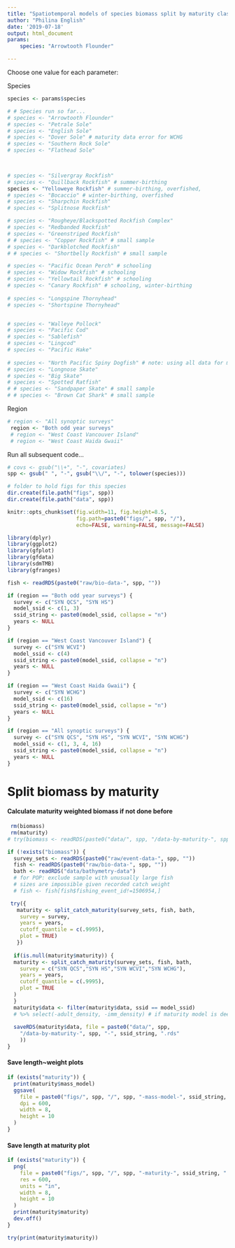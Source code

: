 ```yaml
---
title: "Spatiotemporal models of species biomass split by maturity class"
author: "Philina English"
date: '2019-07-18'
output: html_document
params: 
    species: "Arrowtooth Flounder"

---
```


Choose one value for each parameter:

Species
```r
species <- params$species

# # Species run so far...
# species <- "Arrowtooth Flounder"
# species <- "Petrale Sole"
# species <- "English Sole"
# species <- "Dover Sole" # maturity data error for WCHG
# species <- "Southern Rock Sole"
# species <- "Flathead Sole"
 


# species <- "Silvergray Rockfish"
# species <- "Quillback Rockfish" # summer-birthing
species <- "Yelloweye Rockfish" # summer-birthing, overfished, 
# species <- "Bocaccio" # winter-birthing, overfished
# species <- "Sharpchin Rockfish"
# species <- "Splitnose Rockfish"

# species <- "Rougheye/Blackspotted Rockfish Complex"
# species <- "Redbanded Rockfish"
# species <- "Greenstriped Rockfish"
# # species <- "Copper Rockfish" # small sample
# species <- "Darkblotched Rockfish"
# # species <- "Shortbelly Rockfish" # small sample

# species <- "Pacific Ocean Perch" # schooling
# species <- "Widow Rockfish" # schooling
# species <- "Yellowtail Rockfish" # schooling
# species <- "Canary Rockfish" # schooling, winter-birthing
   
# species <- "Longspine Thornyhead"
# species <- "Shortspine Thornyhead"


# species <- "Walleye Pollock"
# species <- "Pacific Cod"
# species <- "Sablefish"
# species <- "Lingcod"
# species <- "Pacific Hake"
 
# species <- "North Pacific Spiny Dogfish" # note: using all data for maturity thresholds
# species <- "Longnose Skate"
# species <- "Big Skate"
# species <- "Spotted Ratfish"
# # species <- "Sandpaper Skate" # small sample
# # species <- "Brown Cat Shark" # small sample
```

Region 
```r
# region <- "All synoptic surveys"
 region <- "Both odd year surveys"
 # region <- "West Coast Vancouver Island"
 # region <- "West Coast Haida Gwaii"
```


Run all subsequent code...
```r
# covs <- gsub("\\+", "-", covariates)
spp <- gsub(" ", "-", gsub("\\/", "-", tolower(species)))

# folder to hold figs for this species
dir.create(file.path("figs", spp))
dir.create(file.path("data", spp))

knitr::opts_chunk$set(fig.width=11, fig.height=8.5, 
                      fig.path=paste0("figs/", spp, "/"),
                      echo=FALSE, warning=FALSE, message=FALSE)
```

```r
library(dplyr)
library(ggplot2)
library(gfplot)
library(gfdata)
library(sdmTMB)
library(gfranges)

fish <- readRDS(paste0("raw/bio-data-", spp, ""))

if (region == "Both odd year surveys") {
  survey <- c("SYN QCS", "SYN HS")
  model_ssid <- c(1, 3)
  ssid_string <- paste0(model_ssid, collapse = "n")
  years <- NULL
}

if (region == "West Coast Vancouver Island") {
  survey <- c("SYN WCVI")
  model_ssid <- c(4)
  ssid_string <- paste0(model_ssid, collapse = "n")
  years <- NULL
}

if (region == "West Coast Haida Gwaii") {
  survey <- c("SYN WCHG")
  model_ssid <- c(16)
  ssid_string <- paste0(model_ssid, collapse = "n")
  years <- NULL
}

if (region == "All synoptic surveys") {
  survey <- c("SYN QCS", "SYN HS", "SYN WCVI", "SYN WCHG")
  model_ssid <- c(1, 3, 4, 16)
  ssid_string <- paste0(model_ssid, collapse = "n")
  years <- NULL
}
```


# Split biomass by maturity

#### Calculate maturity weighted biomass if not done before
```r
 rm(biomass)
 rm(maturity)
# try(biomass <- readRDS(paste0("data/", spp, "/data-by-maturity-", spp, "-", ssid_string, ".rds")))

if (!exists("biomass")) {
  survey_sets <- readRDS(paste0("raw/event-data-", spp, ""))
  fish <- readRDS(paste0("raw/bio-data-", spp, ""))
  bath <- readRDS("data/bathymetry-data")
  # for POP: exclude sample with unusually large fish 
  # sizes are impossible given recorded catch weight
  # fish <- fish[fish$fishing_event_id!=1506954,]

 try({ 
   maturity <- split_catch_maturity(survey_sets, fish, bath,
    survey = survey,
    years = years,
    cutoff_quantile = c(.9995),
    plot = TRUE)
   })
  
  if(is.null(maturity$maturity)) {
  maturity <- split_catch_maturity(survey_sets, fish, bath,
    survey = c("SYN QCS","SYN HS","SYN WCVI","SYN WCHG"),
    years = years,
    cutoff_quantile = c(.9995),
    plot = TRUE
  )
  }
  maturity$data <- filter(maturity$data, ssid == model_ssid) 
  # %>% select(-adult_density, -imm_density) # if maturity model is deemed unuseful
  
  saveRDS(maturity$data, file = paste0("data/", spp, 
    "/data-by-maturity-", spp, "-", ssid_string, ".rds"
    ))
}
```

#### Save length~weight plots
```r
if (exists("maturity")) {
  print(maturity$mass_model)
  ggsave(
    file = paste0("figs/", spp, "/", spp, "-mass-model-", ssid_string, ".png"),
    dpi = 600,
    width = 8, 
    height = 10
  )
}
```

#### Save length at maturity plot 
```r
if (exists("maturity")) {
  png(
    file = paste0("figs/", spp, "/", spp, "-maturity-", ssid_string, ".png"), 
    res = 600,
    units = "in",
    width = 8, 
    height = 10
  )
  print(maturity$maturity)
  dev.off()
}

try(print(maturity$maturity))
```
